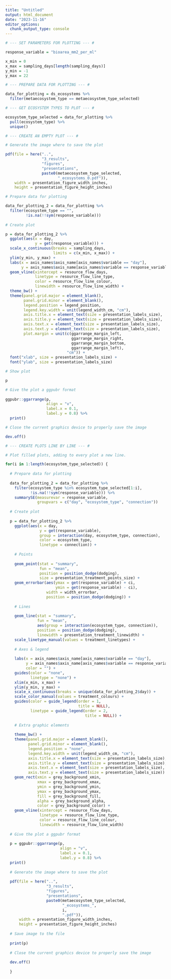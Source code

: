 ```yaml
---
title: "Untitled"
output: html_document
date: "2023-11-16"
editor_options: 
  chunk_output_type: console
---
```


```r

# --- SET PARAMETERS FOR PLOTTING --- #

response_variable = "bioarea_mm2_per_ml"

x_min = 0
x_max = sampling_days[length(sampling_days)]
y_min = -1
y_max = 22
```

```r

# --- PREPARE DATA FOR PLOTTING --- #

data_for_plotting = ds_ecosystems %>%
  filter(metaecosystem_type == metaecosystem_type_selected)
```

```r

# --- GET ECOSYSTEM TYPES TO PLOT --- #

ecosystem_type_selected = data_for_plotting %>%
  pull(ecosystem_type) %>%
  unique()
```

```r

# --- CREATE AN EMPTY PLOT --- #

# Generate the image where to save the plot

pdf(file = here("..",
                "3_results",
                "figures",
                "presentations",
                paste0(metaecosystem_type_selected, 
                       "_ecosystems_0.pdf")),
    width = presentation_figure_width_inches,
    height = presentation_figure_height_inches)

# Prepare data for plotting

data_for_plotting_2 = data_for_plotting %>%
  filter(ecosystem_type == "",
         !is.na(!!sym(response_variable)))
  
# Create plot

p = data_for_plotting_2 %>%
  ggplot(aes(x = day,
             y = get(response_variable))) +
  scale_x_continuous(breaks = sampling_days,
                     limits = c(x_min, x_max)) +
  ylim(y_min, y_max) +
  labs(x = axis_names$axis_name[axis_names$variable == "day"],
       y = axis_names$axis_name[axis_names$variable == response_variable]) +
  geom_vline(xintercept = resource_flow_days,
             linetype = resource_flow_line_type,
             color = resource_flow_line_colour,
             linewidth = resource_flow_line_width) +
  theme_bw() +
  theme(panel.grid.major = element_blank(),
        panel.grid.minor = element_blank(),
        legend.position = legend_position,
        legend.key.width = unit(legend_width_cm, "cm"),
        axis.title.x = element_text(size = presentation_labels_size),
        axis.title.y = element_text(size = presentation_labels_size),
        axis.text.x = element_text(size = presentation_labels_size),
        axis.text.y = element_text(size = presentation_labels_size),
        plot.margin = unit(c(ggarrange_margin_left,
                             ggarrange_margin_right,
                             ggarrange_margin_bottom,
                             ggarrange_margin_left),
                           "cm")) +
  font("xlab", size = presentation_labels_size) +
  font("ylab", size = presentation_labels_size)

# Show plot

p

# Give the plot a ggpubr format
    
ggpubr::ggarrange(p,
                  align = "v",
                  label.x = 0.1,
                  label.y = 0.8) %>%
  print()

# Close the current graphics device to properly save the image

dev.off()
```

```r

# --- CREATE PLOTS LINE BY LINE --- #

# Plot filled plots, adding to every plot a new line.

for(i in 1:length(ecosystem_type_selected)) {
  
  # Prepare data for plotting
  
  data_for_plotting_2 = data_for_plotting %>%
    filter(ecosystem_type %in% ecosystem_type_selected[1:i],
           !is.na(!!sym(response_variable))) %>%
    summarySE(measurevar = response_variable,
              groupvars = c("day", "ecosystem_type", "connection"))
  
  # Create plot
  
  p = data_for_plotting_2 %>%
    ggplot(aes(x = day,
               y = get(response_variable),
               group = interaction(day, ecosystem_type, connection),
               color = ecosystem_type,
               linetype = connection)) +
    
    # Points
    
    geom_point(stat = "summary",
               fun = "mean",
               position = position_dodge(dodging),
               size = presentation_treatment_points_size) +
    geom_errorbar(aes(ymax = get(response_variable) + ci,
                      ymin = get(response_variable) - ci),
                  width = width_errorbar,
                  position = position_dodge(dodging)) +
    
    # Lines
    
    geom_line(stat = "summary",
              fun = "mean",
              aes(group = interaction(ecosystem_type, connection)),
              position = position_dodge(dodging),
              linewidth = presentation_treatment_linewidth) +
    scale_linetype_manual(values = treatment_linetypes) +
    
    # Axes & legend
    
    labs(x = axis_names$axis_name[axis_names$variable == "day"],
         y = axis_names$axis_name[axis_names$variable == response_variable],
         color = "") +
    guides(color = "none", 
           linetype = "none") + 
    xlim(x_min, x_max) +
    ylim(y_min, y_max) +
    scale_x_continuous(breaks = unique(data_for_plotting_2$day)) +
    scale_color_manual(values = treatment_colours) + 
    guides(color = guide_legend(order = 1,
                                title = NULL),
           linetype = guide_legend(order = 2,
                                   title = NULL)) +
    
    # Extra graphic elements
    
    theme_bw() +
    theme(panel.grid.major = element_blank(),
          panel.grid.minor = element_blank(),
          legend.position = "none",
          legend.key.width = unit(legend_width_cm, "cm"),
          axis.title.x = element_text(size = presentation_labels_size),
          axis.title.y = element_text(size = presentation_labels_size),
          axis.text.x = element_text(size = presentation_labels_size),
          axis.text.y = element_text(size = presentation_labels_size)) +
    geom_rect(xmin = grey_background_xmin,
              xmax = grey_background_xmax,
              ymin = grey_background_ymin,
              ymax = grey_background_ymax,
              fill = grey_background_fill,
              alpha = grey_background_alpha,
              color = grey_background_color) + 
    geom_vline(xintercept = resource_flow_days,
               linetype = resource_flow_line_type,
               color = resource_flow_line_colour,
               linewidth = resource_flow_line_width)
  
  # Give the plot a ggpubr format
  
  p = ggpubr::ggarrange(p,
                        align = "v",
                        label.x = 0.1,
                        label.y = 0.8) %>%
  print()
  
  # Generate the image where to save the plot
  
  pdf(file = here("..",
                  "3_results",
                  "figures",
                  "presentations",
                  paste0(metaecosystem_type_selected, 
                         "_ecosystems_", 
                         i, 
                         ".pdf")),
      width = presentation_figure_width_inches,
      height = presentation_figure_height_inches)
  
  # Save image to the file
  
  print(p)
  
  # Close the current graphics device to properly save the image
  
  dev.off()
  
  }
```
